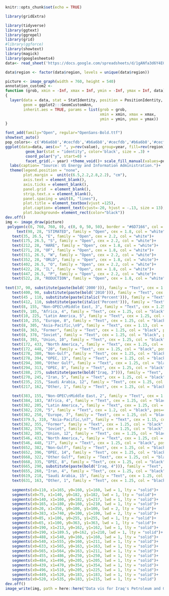 ```r
knitr::opts_chunk$set(echo = TRUE)
```
```r


library(gridExtra)

library(tidyverse)
library(ggtext)
library(ggrepel)
library(grid)
#library(ggforce)
library(showtext)
library(magick)
library(googlesheets4)
data<- read_sheet('https://docs.google.com/spreadsheets/d/1gANfa3d6Y4EGBuODZGbW4m6yHjCOSovfzkFLxvRhBrM/edit?usp=sharing')

data$region <- factor(data$region, levels = unique(data$region))


```
```r

picture <- image_graph(width = 760, height = 540)
annotation_custom2 <- 
function (grob, xmin = -Inf, xmax = Inf, ymin = -Inf, ymax = Inf, data) 
{
  layer(data = data, stat = StatIdentity, position = PositionIdentity, 
        geom = ggplot2:::GeomCustomAnn, 
        inherit.aes = TRUE, params = list(grob = grob, 
                                          xmin = xmin, xmax = xmax, 
                                          ymin = ymin, ymax = ymax))
}

font_add(family="Open", regular="OpenSans-Bold.ttf")
showtext_auto()
pop_colors<- c('#b6a6b8','#cecfdb','#b6a6b8','#cecfdb','#b6a6b8','#cecfdb','#b6a6b8','#cecfdb','#f3b343','#7ba539','#d8252e','#e6e154','#3e6dbe')
ggplot(data=data, aes(x=" ", y=rev(value), group=year, fill=rev(region))) +
         geom_bar(stat = "identity", color='black', size = .3) +
         coord_polar("y", start=0) + 
         facet_grid(.~ year) +theme_void()+ scale_fill_manual(values=pop_colors)+
  labs(caption= "Source: US Energy and Information Administration.")+
  theme(legend.position = "none",
        plot.margin =  unit(c(6.5,2.2,2.8,2.2), "cm"),
        axis.text = element_blank(),
        axis.ticks = element_blank(),
        panel.grid  = element_blank(),
        strip.text.x = element_blank(),
        panel.spacing = unit(8, "lines"),
        plot.title = element_textbox(vjust =125),
        plot.caption= element_text(vjust=-20, hjust = -.13, size = 13),
        plot.background= element_rect(color="black"))
dev.off()
img <- image_draw(picture)
 polygon(c(0, 760, 760, 0), c(0, 0, 50, 50), border = "#6D7166", col = "#6D7166")+
     text(98, 28, "STIMATED", family = "Open", cex = 1.8, col = "white")+
   text(35, 26.5, "E", family = "Open", cex = 2.2, col = "white")+
   text(175, 26.5, "S", family = "Open", cex = 2.2, col = "white")+
   text(212, 28, "HARE", family = "Open", cex = 1.8, col = "white")+
   text(271, 28, "OF", family = "Open", cex = 1.8, col = "white")+
   text(311, 26.5, "W", family = "Open", cex = 2.2, col = "white")+
   text(352, 28, "ORLD", family = "Open", cex = 1.8, col = "white")+
   text(402, 26.5, "O", family = "Open", cex = 2.2, col = "white")+
   text(422, 28, "IL", family = "Open", cex = 1.8, col = "white")+
   text(447, 26.5, "P", family = "Open", cex = 2.2, col = "white")+
   text(522, 28, "RODUCTION", family = "Open", cex = 1.8, col = "white")+
   
text(37, 90, substitute(paste(bold('2000'))), family = "Text", cex = 1.3, col = "black")+
   text(400, 90, substitute(paste(bold('2010'))), family = "Text", cex = 1.3, col = "black")+
   text(45 , 110, substitute(paste(italic('Percent'))), family = "Text", cex = 1.15, col = "black")+
   text(412, 110, substitute(paste(italic('Percent'))), family = "Text", cex = 1.15, col = "black")+
   text(8, 155, "Non-OPEC\nMiddle East, 3", family = "Text", cex = 1.25, col = "black", pos=4)+
   text(9, 185, "Africa, 4", family = "Text", cex = 1.25, col = "black", pos=4)+
   text(10, 225, "Latin America, 5", family = "Text", cex = 1.25, col = "black", pos=4)+
   text(10, 255, "Europe, 8", family = "Text", cex = 1.25, col = "black", pos=4)+
   text(8, 305, "Asia-Pacific,\n9", family = "Text", cex = 1.13, col = "black", pos=4)+
   text(8, 363, "Former", family = "Text", cex = 1.25, col = "black", pos=4)+
   text(8, 378, "Soviet", family = "Text", cex = 1.25, col = "black", pos=4)+
   text(8, 393, "Union, 10", family = "Text", cex = 1.25, col = "black", pos=4)+
   text(172, 433, "North America,", family = "Text", cex = 1.25, col = "black", pos=4)+
   text(172, 448, "20", family = "Text", cex = 1.25, col = "black", pos=4)+
   text(278, 380, "Non-Gulf", family = "Text", cex = 1.25, col = "black", pos=4)+
   text(278, 394, "OPEC, 13", family = "Text", cex = 1.25, col = "black", pos=4)+
   text(294, 300, "Other Gulf", family = "Text", cex = 1.25, col = "black", pos=4)+
   text(294, 313, "OPEC, 8", family = "Text", cex = 1.25, col = "black", pos=4)+
   text(288, 275, substitute(paste(bold("Iraq, 3"))), family = "Text", cex = 1.35, col = "red", pos=4)+
   text(270, 245, "Iran, 5", family = "Text", cex = 1.25, col = "black", pos=4)+
   text(235, 215, "Saudi Arabia, 12", family = "Text", cex = 1.25, col = "black", pos=4)+
   text(217, 162, "Other, 1", family = "Text", cex = 1.25, col = "black", pos=4)+
   
   text(383, 155, "Non-OPEC\nMiddle East, 2", family = "Text", cex = 1.25, col = "black", pos=4)+
   text(384, 183, "Africa, 4", family = "Text", cex = 1.25, col = "black", pos=4)+
   text(382, 205, "Latin America,", family = "Text", cex = 1.25, col = "black", pos=4)+
   text(382, 220, "5", family = "Text", cex = 1.2, col = "black", pos=4)+
   text(382, 250, "Europe, 7", family = "Text", cex = 1.25, col = "black", pos=4)+
   text(379.5, 310, "Asia-Pacific,\n7", family = "Text", cex = 1.15, col = "black", pos=4)+
   text(382, 355, "Former", family = "Text", cex = 1.25, col = "black", pos=4)+
   text(382, 370, "Soviet", family = "Text", cex = 1.25, col = "black", pos=4)+
   text(382, 385, "Union, 12", family = "Text", cex = 1.25, col = "black", pos=4)+
   text(546, 433, "North America,", family = "Text", cex = 1.25, col = "black", pos=4)+
   text(546, 448, "17", family = "Text", cex = 1.25, col = "black", pos=4)+
   text(652, 382, "Non-Gulf", family = "Text", cex = 1.25, col = "black", pos=4)+
   text(652, 396, "OPEC, 14", family = "Text", cex = 1.25, col = "black", pos=4)+
   text(668, 322, "Other Gulf", family = "Text", cex = 1.25, col = "black", pos=4)+
   text(668, 335, "OPEC, 8", family = "Text", cex = 1.25, col = "black", pos=4)+
   text(665, 290, substitute(paste(bold("Iraq, 4"))), family = "Text", cex = 1.35, col = "red", pos=4)+
   text(655, 260, "Iran, 4", family = "Text", cex = 1.25, col = "black", pos=4)+
   text(619, 218, "Saudi Arabia, 15", family = "Text", cex = 1.25, col = "black", pos=4)+
   text(631, 163, "Other, 1", family = "Text", cex = 1.25, col = "black", pos=4)+
   
   segments(x0=110, x1=165, y0=160, y1=160, lwd = 1, lty = "solid")+
   segments(x0=75, x1=140, y0=182, y1=182, lwd = 1, lty = "solid")+
   segments(x0=140, x1=160, y0=182, y1=217, lwd = 1, lty = "solid")+
   segments(x0=165, x1=180, y0=160, y1=210, lwd = 1, lty = "solid")+
   segments(x0=20, x1=350, y0=100, y1=100, lwd = 2, lty = "solid")+
   segments(x0=383, x1=740, y0=100, y1=100, lwd = 2, lty = "solid")+
   segments(x0=85, x1=106, y0=255, y1=255, lwd = 1, lty = "solid")+
   segments(x0=65, x1=100, y0=363, y1=363, lwd = 1, lty = "solid")+
   segments(x0=190, x1=213, y0=162, y1=162, lwd = 1, lty = "solid")+
   segments(x0=190, x1=189.5, y0=162, y1=210, lwd = 1, lty = "solid")+
   segments(x0=488, x1=540, y0=160, y1=160, lwd = 1, lty = "solid")+
   segments(x0=540, x1=555, y0=160, y1=211, lwd = 1, lty = "solid")+
   segments(x0=633, x1=565, y0=163, y1=163, lwd = 1, lty = "solid")+
   segments(x0=565, x1=564, y0=163, y1=211, lwd = 1, lty = "solid")+
   segments(x0=455, x1=486, y0=250, y1=250, lwd = 1, lty = "solid")+
   segments(x0=484, x1=496, y0=205, y1=205, lwd = 1, lty = "solid")+
   segments(x0=439, x1=470, y0=354, y1=354, lwd = 1, lty = "solid")+
   segments(x0=496, x1=510, y0=205, y1=225, lwd = 1, lty = "solid")+
   segments(x0=449, x1=520, y0=183, y1=183, lwd = 1, lty = "solid")+
   segments(x0=520, x1=535, y0=183, y1=215, lwd = 1, lty = "solid")
dev.off()
image_write(img, path = here::here("Data vis for Iraq's Petroleum and Gas Infrastructure", "Estimated Share.png"), format = "png")


```
